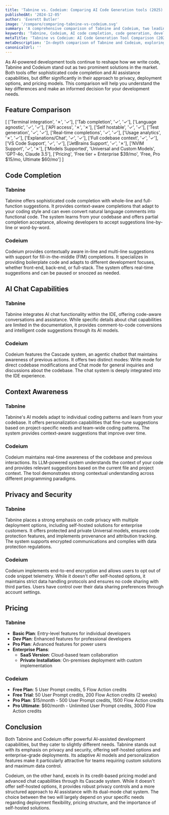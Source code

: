 ```yaml
---
title: 'Tabnine vs. Codeium: Comparing AI Code Generation tools (2025)'
publishedAt: '2024-12-05'
author: 'Everett Butler'
image: '/compare/comparing-tabnine-vs-codeium.svg'
summary: 'A comprehensive comparison of Tabnine and Codeium, two leading AI-powered code completion tools, analyzing their features, pricing, and capabilities to help developers make an informed choice.'
keywords: 'Tabnine, Codeium, AI code completion, code generation, developer tools, IDE integration, AI coding assistant, code automation'
metaTitle: 'Tabnine vs Codeium: AI Code Generation Tool Comparison (2025)'
metaDescription: 'In-depth comparison of Tabnine and Codeium, exploring features, pricing, and capabilities to help developers choose the right AI code generation tool for their needs.'
canonicalUrl: ''
---
```


As AI-powered development tools continue to reshape how we write code, Tabnine and Codeium stand out as two prominent solutions in the market. Both tools offer sophisticated code completion and AI assistance capabilities, but differ significantly in their approach to privacy, deployment options, and pricing models. This comparison will help you understand the key differences and make an informed decision for your development needs.

## Feature Comparison

[
    ['Terminal integration', '✗', '✓'],
    ['Tab completion', '✓', '✓'],
    ['Language agnostic', '✓', '✓'],
    ['API access', '✗', '✗'],
    ['Self hostable', '✓', '✓'],
    ['Test generation', '✓', '✓'],
    ['Real-time completions', '✓', '✓'],
    ['Usage analytics', '✗', '✓'],
    ['Explanations/Chat', '✓', '✓'],
    ['Full codebase context', '✓', '✓'],
    ['VS Code Support', '✓', '✓'],
    ['JetBrains Support', '✓', '✗'],
    ['NVIM Support', '✓', '✗'],
    ['Models Supported', 'Universal and Custom Models', 'GPT-4o, Claude 3.5'],
    ['Pricing', 'Free tier + Enterprise $39/mo', 'Free, Pro $15/mo, Ultimate $60/mo']
]

## Code Completion

### Tabnine
Tabnine offers sophisticated code completion with whole-line and full-function suggestions. It provides context-aware completions that adapt to your coding style and can even convert natural language comments into functional code. The system learns from your codebase and offers partial completion acceptance, allowing developers to accept suggestions line-by-line or word-by-word.

### Codeium
Codeium provides contextually aware in-line and multi-line suggestions with support for fill-in-the-middle (FIM) completions. It specializes in providing boilerplate code and adapts to different development focuses, whether front-end, back-end, or full-stack. The system offers real-time suggestions and can be paused or snoozed as needed.

## AI Chat Capabilities

### Tabnine
Tabnine integrates AI chat functionality within the IDE, offering code-aware conversations and assistance. While specific details about chat capabilities are limited in the documentation, it provides comment-to-code conversions and intelligent code suggestions through its AI models.

### Codeium
Codeium features the Cascade system, an agentic chatbot that maintains awareness of previous actions. It offers two distinct modes: Write mode for direct codebase modifications and Chat mode for general inquiries and discussions about the codebase. The chat system is deeply integrated into the IDE experience.

## Context Awareness

### Tabnine
Tabnine's AI models adapt to individual coding patterns and learn from your codebase. It offers personalization capabilities that fine-tune suggestions based on project-specific needs and team-wide coding patterns. The system provides context-aware suggestions that improve over time.

### Codeium
Codeium maintains real-time awareness of the codebase and previous interactions. Its LLM-powered system understands the context of your code and provides relevant suggestions based on the current file and project context. The tool demonstrates strong contextual understanding across different programming paradigms.

## Privacy and Security

### Tabnine
Tabnine places a strong emphasis on code privacy with multiple deployment options, including self-hosted solutions for enterprise customers. It offers protected and private Universal models, ensures code protection features, and implements provenance and attribution tracking. The system supports encrypted communications and complies with data protection regulations.

### Codeium
Codeium implements end-to-end encryption and allows users to opt out of code snippet telemetry. While it doesn't offer self-hosted options, it maintains strict data handling protocols and ensures no code sharing with third parties. Users have control over their data sharing preferences through account settings.

## Pricing

### Tabnine
- **Basic Plan**: Entry-level features for individual developers
- **Dev Plan**: Enhanced features for professional developers
- **Pro Plan**: Advanced features for power users
- **Enterprise Plans**:
  - **SaaS Version**: Cloud-based team collaboration
  - **Private Installation**: On-premises deployment with custom implementation

### Codeium
- **Free Plan**: 5 User Prompt credits, 5 Flow Action credits
- **Free Trial**: 50 User Prompt credits, 200 Flow Action credits (2 weeks)
- **Pro Plan**: $15/month - 500 User Prompt credits, 1500 Flow Action credits
- **Pro Ultimate**: $60/month - Unlimited User Prompt credits, 3000 Flow Action credits

## Conclusion

Both Tabnine and Codeium offer powerful AI-assisted development capabilities, but they cater to slightly different needs. Tabnine stands out with its emphasis on privacy and security, offering self-hosted options and enterprise-grade deployments. Its adaptive AI models and personalization features make it particularly attractive for teams requiring custom solutions and maximum data control.

Codeium, on the other hand, excels in its credit-based pricing model and advanced chat capabilities through its Cascade system. While it doesn't offer self-hosted options, it provides robust privacy controls and a more structured approach to AI assistance with its dual-mode chat system. The choice between the two will largely depend on your specific needs regarding deployment flexibility, pricing structure, and the importance of self-hosted solutions.